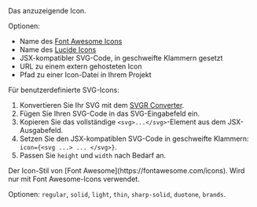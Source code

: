 <ResponseField name="icon" type="string">
  Das anzuzeigende Icon.
  
  Optionen:
  - Name des [Font Awesome Icons](https://fontawesome.com/icons)
  - Name des [Lucide Icons](https://lucide.dev/icons)
  - JSX-kompatibler SVG-Code, in geschweifte Klammern gesetzt
  - URL zu einem extern gehosteten Icon
  - Pfad zu einer Icon-Datei in Ihrem Projekt
  
  Für benutzerdefinierte SVG-Icons:
  1. Konvertieren Sie Ihr SVG mit dem [SVGR Converter](https://react-svgr.com/playground/).
  1. Fügen Sie Ihren SVG-Code in das SVG-Eingabefeld ein.
  2. Kopieren Sie das vollständige `<svg>...</svg>`-Element aus dem JSX-Ausgabefeld.
  3. Setzen Sie den JSX-kompatiblen SVG-Code in geschweifte Klammern: `icon={<svg ...> ... </svg>}`.
  4. Passen Sie `height` und `width` nach Bedarf an.
</ResponseField>

<ResponseField name="iconType" type="string">
  Der Icon-Stil von [Font Awesome](https://fontawesome.com/icons). Wird nur mit Font Awesome-Icons verwendet. 
  
  Optionen: `regular`, `solid`, `light`, `thin`, `sharp-solid`, `duotone`, `brands`.
</ResponseField>